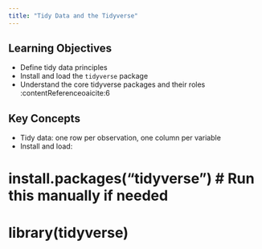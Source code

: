 ```yaml
---
title: "Tidy Data and the Tidyverse"
---
```


## Learning Objectives

-   Define tidy data principles\
-   Install and load the `tidyverse` package\
-   Understand the core tidyverse packages and their roles :contentReference[oaicite:6]{index="6"}

## Key Concepts

-   Tidy data: one row per observation, one column per variable
-   Install and load:


# install.packages("tidyverse") # Run this manually if needed
# library(tidyverse)
